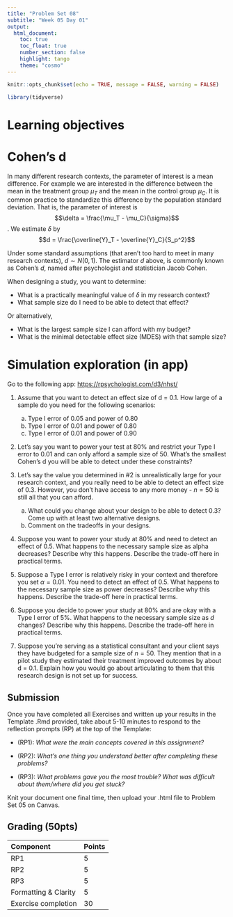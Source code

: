 ```yaml
---
title: "Problem Set 08"
subtitle: "Week 05 Day 01"
output: 
  html_document:
    toc: true
    toc_float: true
    number_section: false
    highlight: tango
    theme: "cosmo"
---
```


```r
knitr::opts_chunk$set(echo = TRUE, message = FALSE, warning = FALSE)
```

```r
library(tidyverse)
```


# Learning objectives

# Cohen's d

In many different research contexts, the parameter of interest is a mean difference. For example we are interested in the difference between the mean in the treatment group $\mu_T$ and the mean in the control group $\mu_C$. It is common practice to standardize this difference by the population standard deviation. That is, the parameter of interest is $$\delta = \frac{\mu_T - \mu_C}{\sigma}$$. We estimate $\delta$ by $$d = \frac{\overline{Y}_T - \overline{Y}_C}{S_p^2}$$

Under some standard assumptions (that aren't too hard to meet in many research contexts), $d \sim N(0,1)$. The estimator $d$ above, is commonly known as Cohen's $d$, named after psychologist and statistician Jacob Cohen. 

When designing a study, you want to determine:

+ What is a practically meaningful value of $\delta$ in my research context?
+ What sample size do I need to be able to detect that effect?

Or alternatively, 

+ What is the largest sample size I can afford with my budget?
+ What is the minimal detectable effect size (MDES) with that sample size?

# Simulation exploration (in app)

Go to the following app: [https://rpsychologist.com/d3/nhst/](https://rpsychologist.com/d3/nhst/)

1. Assume that you want to detect an effect size of d = 0.1. How large of a sample do you need for the following scenarios:

    a. Type I error of 0.05 and power of 0.80
    b. Type I error of 0.01 and power of 0.80
    c. Type I error of 0.01 and power of 0.90
    
2. Let's say you want to power your test at 80% and restrict your Type I error to 0.01 and can only afford a sample size of 50. What's the smallest Cohen's d you will be able to detect under these constraints?

3. Let's say the value you determined in #2 is unrealistically large for your research context, and you really need to be able to detect an effect size of 0.3. However, you don't have access to any more money - $n = 50$ is still all that you can afford. 

    a. What could you change about your design to be able to detect 0.3? Come up with at least two alternative designs. 
    b. Comment on the tradeoffs in your designs.
    
4. Suppose you want to power your study at 80% and need to detect an effect of 0.5. What happens to the necessary sample size as alpha decreases? Describe why this happens. Describe the trade-off here in practical terms.

5. Suppose a Type I error is relatively risky in your context and therefore you set $\alpha = 0.01$. You need to detect an effect of 0.5. What happens to the necessary sample size as power decreases? Describe why this happens. Describe the trade-off here in practical terms.

6. Suppose you decide to power your study at 80% and are okay with a Type I error of 5%. What happens to the necessary sample size as $d$ changes? Describe why this happens. Describe the trade-off here in practical terms. 

7. Suppose you're serving as a statistical consultant and your client  says they have budgeted for a sample size of $n = 50$. They mention that in a pilot study they estimated their treatment improved outcomes by about d = 0.1. Explain how you would go about articulating to them that this research design is not set up for success. 

## Submission

Once you have completed all Exercises and written up your results in the Template .Rmd provided, take about 5-10 minutes to respond to the reflection prompts (RP) at the top of the Template:

+ (RP1): *What were the main concepts covered in this assignment?*

+ (RP2): *What's one thing you understand better after completing these problems?*

+ (RP3): *What problems gave you the most trouble? What was difficult about them/where did you get stuck?*

Knit your document one final time, then upload your .html file to Problem Set 05 on Canvas. 

## Grading (50pts)

| Component | Points |
|:----------|:-------|
| RP1      | 5      |
| RP2      | 5    |
| RP3      | 5    |
| Formatting & Clarity | 5 |
| Exercise completion | 30 |